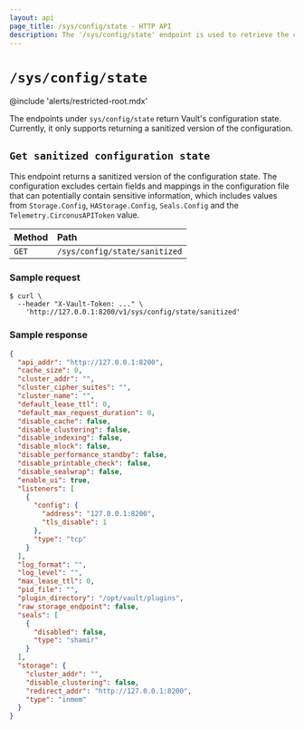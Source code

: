```yaml
---
layout: api
page_title: /sys/config/state - HTTP API
description: The '/sys/config/state' endpoint is used to retrieve the configuration state.
---
```


# `/sys/config/state`

@include 'alerts/restricted-root.mdx'

The endpoints under `sys/config/state` return Vault's configuration state.
Currently, it only supports returning a sanitized version of the configuration.

## `Get sanitized configuration state`

This endpoint returns a sanitized version of the configuration state. The
configuration excludes certain fields and mappings in the configuration file
that can potentially contain sensitive information, which includes values from
`Storage.Config`, `HAStorage.Config`, `Seals.Config` and the
`Telemetry.CirconusAPIToken` value.

| Method | Path                          |
| :----- | :---------------------------- |
| `GET`  | `/sys/config/state/sanitized` |

### Sample request

```shell-session
$ curl \
  --header "X-Vault-Token: ..." \
    'http://127.0.0.1:8200/v1/sys/config/state/sanitized'
```

### Sample response

```json
{
  "api_addr": "http://127.0.0.1:8200",
  "cache_size": 0,
  "cluster_addr": "",
  "cluster_cipher_suites": "",
  "cluster_name": "",
  "default_lease_ttl": 0,
  "default_max_request_duration": 0,
  "disable_cache": false,
  "disable_clustering": false,
  "disable_indexing": false,
  "disable_mlock": false,
  "disable_performance_standby": false,
  "disable_printable_check": false,
  "disable_sealwrap": false,
  "enable_ui": true,
  "listeners": [
    {
      "config": {
        "address": "127.0.0.1:8200",
        "tls_disable": 1
      },
      "type": "tcp"
    }
  ],
  "log_format": "",
  "log_level": "",
  "max_lease_ttl": 0,
  "pid_file": "",
  "plugin_directory": "/opt/vault/plugins",
  "raw_storage_endpoint": false,
  "seals": [
    {
      "disabled": false,
      "type": "shamir"
    }
  ],
  "storage": {
    "cluster_addr": "",
    "disable_clustering": false,
    "redirect_addr": "http://127.0.0.1:8200",
    "type": "inmem"
  }
}
```
